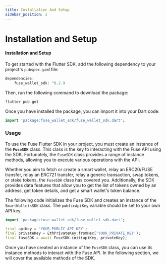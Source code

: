 ```yaml
---
title: Installation And Setup
sidebar_position: 2
---
```


# Installation and Setup

#### **Installation and Setup**

To get started with the Flutter SDK, add the following dependency to your project's `pubspec.yaml`file:

```dart
dependencies:
	fuse_wallet_sdk: ^0.2.9
```

Then, run the following command to download the package:

```bash
flutter pub get
```

Once you have installed the package, you can import it into your Dart code:

```dart
import 'package:fuse_wallet_sdk/fuse_wallet_sdk.dart';
```

### Usage

To use the Fuse Flutter SDK in your project, you must create an instance of the **`FuseSDK`** class. This class is the key to interacting with the Fuse API using the SDK. Fortunately, the `FuseSDK` class provides a range of instance methods, allowing you to execute various operations with the API.

Whether you aim to fetch or create a smart wallet, relay an ERC20/FUSE transfer, relay an ERC721 transfer, relay a generic transaction, swap tokens, or stake tokens, the `FuseSDK` class has covered you. Additionally, the SDK provides data features that allow you to get the list of tokens owned by an address, get token details, and get a smart wallet's token balance.

The following code initializes the Fuse SDK and creates an instance of the `SmartWalletsSDK` class. The `publicApiKey` variable should be set to your own API key.

```dart
import 'package:fuse_wallet_sdk/fuse_wallet_sdk.dart';

final apiKey = 'YOUR_PUBLIC_API_KEY';
final privateKey = EthPrivateKey.fromHex('YOUR_PRIVATE_KEY');
final fuseSDK = await FuseSDK.init(apiKey, privateKey);
```

Once you have created an instance of the `FuseSDK` class, you can use its instance methods to interact with the Fuse API. In the following section, we will cover the available methods of the SDK.
